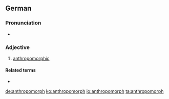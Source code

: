 ==German==

===Pronunciation===
* {{IPA|/antʀopoˈmɔʁf/|lang=}}

===Adjective===
{{head|de|adjective}}

# [[anthropomorphic]]

====Related terms====
* {{l|de|Anthropomorphismus}}

[[de:anthropomorph]]
[[ko:anthropomorph]]
[[io:anthropomorph]]
[[ta:anthropomorph]]